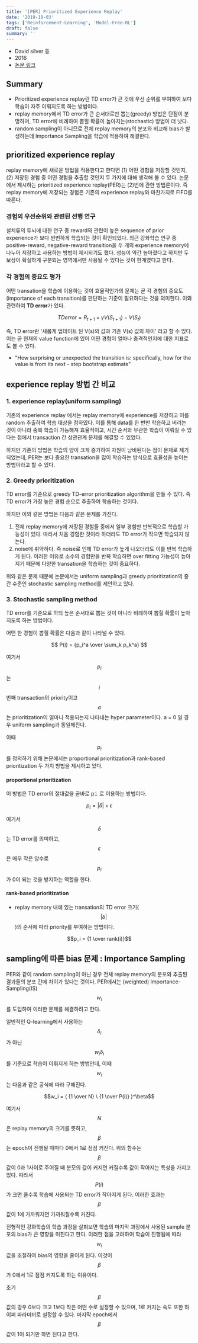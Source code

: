 ```yaml
---
title: '[PER] Prioritized Experience Replay'
date: '2019-10-03'
tags: ['Reinforcement-Learning', 'Model-Free-RL']
draft: false
summary: ''
---
```


- David silver 등
- 2016
- [논문 링크](https://arxiv.org/abs/1511.05952)

## Summary

- Prioritized experience replay란 TD error가 큰 것에 우선 순위를 부여하여 보다 학습이 자주 이뤄지도록 하는 방법이다.
- replay memory에서 TD error가 큰 순서대로만 뽑는(greedy) 방법은 단점이 분명하며, TD error에 비례하여 뽑힐 확률이 높아지는(stochastic) 방법이 더 낫다.
- random sampling이 아니므로 전체 replay memory의 분포와 비교해 bias가 발생하는데 Importance Sampling을 학습에 적용하여 해결한다.

## prioritized experience replay

replay memory에 새로운 방법을 적용한다고 한다면 (1) 어떤 경험을 저장할 것인지, (2) 저장된 경험 중 어떤 경험을 추출할 것인지 두 가지에 대해 생각해 볼 수 있다. 논문에서 제시하는 prioritized experience replay(PER)는 (2)번에 관한 방법론이다. 즉 replay memory에 저장되는 경험은 기존의 experience replay와 마찬가지로 FIFO를 따른다.

### 경험의 우선순위와 관련된 선행 연구

설치류의 두뇌에 대한 연구 중 reward와 관련이 높은 sequence of prior experience가 보다 빈번하게 학습되는 것이 확인되었다. 최근 강화학습 연구 중 positive-reward, negative-reward transition을 두 개의 experience memory에 나누어 저장하고 사용하는 방법이 제시되기도 했다. 성능이 약간 높아졌다고 하지만 두 보상이 확실하게 구분되는 영역에서만 사용될 수 있다는 것이 한계였다고 한다.

### 각 경험의 중요도 평가

어떤 transation을 학습에 이용하는 것이 효율적인가의 문제는 곧 각 경험의 중요도(importance of each transition)를 판단하는 기준이 필요하다는 것을 의미한다. 이와 관련하여 **TD error**가 있다.

$$TD error = R_{t+1} + \gamma V(S_{t+1}) - V(S_t)$$

즉, TD error란 '새롭게 업데이트 된 V(s)의 값과 기존 V(s) 값의 차이' 라고 할 수 있다. 이는 곧 현재의 value function에 있어 어떤 경험이 얼마나 충격적인지에 대한 지표로도 볼 수 있다.

- "How surprising or unexpected the transition is: specifically, how for the value is from its next - step bootstrap estimate"

## experience replay 방법 간 비교

### 1. experience replay(uniform sampling)

기존의 experience replay 에서는 replay memory에 experience를 저장하고 이를 random 추출하여 학습 대상을 정하였다. 이를 통해 data를 한 번만 학습하고 버리는 것이 아니라 중복 학습이 가능해져 효율적이고, 시간 순서와 무관한 학습이 이뤄질 수 있다는 점에서 transaction 간 상관관계 문제를 해결할 수 있었다.

하지만 기존의 방법은 학습의 양이 크게 증가하여 자원이 낭비된다는 점이 문제로 제기되었는데, PER는 보다 중요한 transation을 많이 학습하는 방식으로 효율성을 높이는 방법이라고 할 수 있다.

### 2. Greedy prioritization

TD error를 기준으로 greedy TD-error prioritization algorithm을 만들 수 있다. 즉 TD error가 가장 높은 경험 순으로 추출하여 학습하는 것이다.

하지만 이와 같은 방법은 다음과 같은 문제를 가진다.

1. 전체 replay memory에 저장된 경험들 중에서 일부 경험만 반복적으로 학습할 가능성이 있다. 따라서 처음 경험한 것이라 하더라도 TD error가 작으면 학습되지 않는다.
2. noise에 취약하다. 즉 noise로 인해 TD error가 높게 나오더라도 이를 반복 학습하게 된다. 이러한 이유로 소수의 경험만을 반복 학습하면 over fitting 가능성이 높아지기 때문에 다양한 transation을 학습하는 것이 중요하다.

위와 같은 문제 때문에 논문에서는 uniform sampling과 greedy prioritization의 중간 수준인 stochastic sampling method를 제안하고 있다.

### 3. Stochastic sampling method

TD error를 기준으로 하되 높은 순서대로 뽑는 것이 아니라 비례하여 뽑힐 확률이 높아지도록 하는 방법이다.

어떤 한 경험이 뽑힐 확률은 다음과 같이 나타낼 수 있다.

$$
P(i) = {p_i^a \over \sum_k p_k^a}
$$

여기서 $$p_i$$ 는 $$i$$ 번째 transaction의 priority이고 $$a$$는 prioritization이 얼마나 적용되는지 나타내는 hyper parameter이다. a = 0 일 경우 uniform sampling과 동일해진다.

이때 $$p_i$$를 정의하기 위해 논문에서는 proportional prioritization과 rank-based prioritization 두 가지 방법을 제시하고 있다.

#### proportional prioritization

이 방법은 TD error의 절대값을 곧바로 p𝚒 로 이용하는 방법이다.

$$p_i = |\delta | + \epsilon$$

여기서 $$\delta$$는 TD error를 의미하고, $$\epsilon$$은 매우 작은 양수로 $$p_i$$가 0이 되는 것을 방지하는 역할을 한다.

#### rank-based prioritization

- replay memory 내에 있는 transation의 TD error 크기( $$ \lvert \delta \lvert $$ )의 순서에 따라 priority를 부여하는 방법이다.

$$p_i = {1 \over rank(i)}$$

## sampling에 따른 bias 문제 : Importance Sampling

PER와 같이 random sampling이 아닌 경우 전체 replay memory의 분포와 추출된 결과들의 분포 간에 차이가 있다는 것이다. PER에서는 (weighted) Importance-Sampling(IS) $$w_i$$를 도입하여 이러한 문제를 해결하려고 한다.

일반적인 Q-learning에서 사용하는 $$\delta_i$$가 아닌 $$w_i \delta_i$$를 기준으로 학습이 이뤄지게 하는 방법인데, 이때 $$w_i$$는 다음과 같은 공식에 따라 구해진다.

$$w_i = ( {1 \over N} \ {1 \over P(i)} )^\beta$$

여기서 $$N$$은 replay memory의 크기를 뜻하고, $$\beta$$는 epoch이 진행될 때마다 0에서 1로 점점 커진다. 위의 함수는 $$\beta$$ 값이 0과 1사이로 주어질 때 분모의 값이 커지면 커질수록 값이 작아지는 특성을 가지고 있다. 따라서 $$P(i)$$가 크면 클수록 학습에 사용되는 TD error가 작아지게 된다. 이러한 효과는 $$\beta$$ 값이 1에 가까워지면 가까워질수록 커진다.

전형적인 강화학습의 학습 과정을 살펴보면 학습의 마지막 과정에서 사용된 sample 분포의 bias가 큰 영향을 미친다고 한다. 이러한 점을 고려하여 학습이 진행됨에 따라 $$w_i$$ 값을 조절하여 bias의 영향을 줄이게 된다. 이것이 $$\beta$$가 0에서 1로 점점 커지도록 하는 이유이다.

초기 $$\beta$$ 값의 경우 0보다 크고 1보다 작은 어떤 수로 설정할 수 있으며, 1로 커지는 속도 또한 하이퍼 파라미터로 설정할 수 있다. 마지막 epoch에서 $$\beta$$값이 1이 되기만 하면 된다고 한다.
